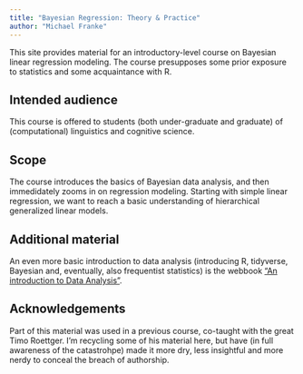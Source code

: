 ```yaml
---
title: "Bayesian Regression: Theory & Practice"
author: "Michael Franke"
---
```


This site provides material for an introductory-level course on Bayesian linear regression modeling.
The course presupposes some prior exposure to statistics and some acquaintance with R.

## Intended audience

This course is offered to students (both under-graduate and graduate) of (computational) linguistics and cognitive science.

## Scope

The course introduces the basics of Bayesian data analysis, and then immedidately zooms in on regression modeling.
Starting with simple linear regression, we want to reach a basic understanding of hierarchical generalized linear models.

## Additional material

An even more basic introduction to data analysis (introducing R, tidyverse, Bayesian and, eventually, also frequentist statistics) is the webbook ["An introduction to Data Analysis"](https://michael-franke.github.io/intro-data-analysis/index.html).

## Acknowledgements

Part of this material was used in a previous course, co-taught with the great Timo Roettger.
I'm recycling some of his material here, but have (in full awareness of the catastrohpe) made it more dry, less insightful and more nerdy to conceal the breach of authorship.
